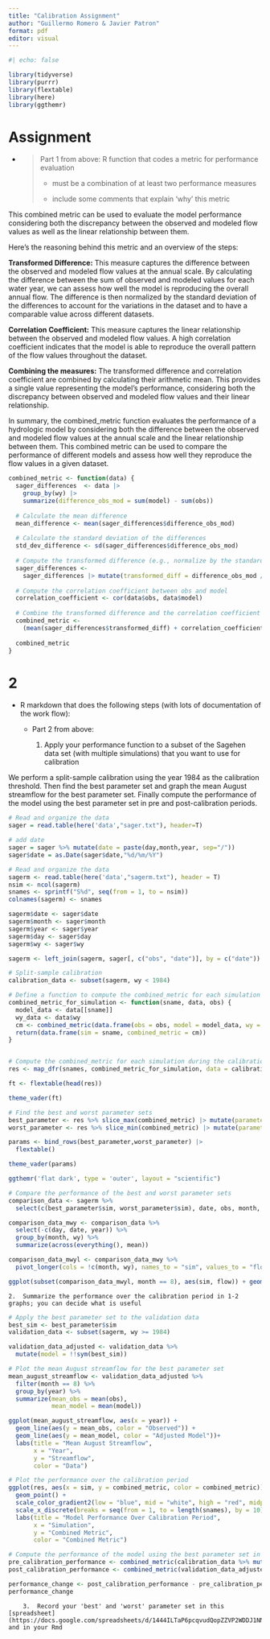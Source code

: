 ```yaml
---
title: "Calibration Assignment"
author: "Guillermo Romero & Javier Patron"
format: pdf
editor: visual
---
```



```r
#| echo: false

library(tidyverse)
library(purrr)
library(flextable)
library(here)
library(ggthemr)
```

# **Assignment**

-   <div>

    > Part 1 from above: R function that codes a metric for performance evaluation
    >
    > -   must be a combination of at least two performance measures
    >
    > -   include some comments that explain 'why' this metric

    </div>

This combined metric can be used to evaluate the model performance considering both the discrepancy between the observed and modeled flow values as well as the linear relationship between them.

Here's the reasoning behind this metric and an overview of the steps:

**Transformed Difference:** This measure captures the difference between the observed and modeled flow values at the annual scale. By calculating the difference between the sum of observed and modeled values for each water year, we can assess how well the model is reproducing the overall annual flow. The difference is then normalized by the standard deviation of the differences to account for the variations in the dataset and to have a comparable value across different datasets.

**Correlation Coefficient:** This measure captures the linear relationship between the observed and modeled flow values. A high correlation coefficient indicates that the model is able to reproduce the overall pattern of the flow values throughout the dataset.

**Combining the measures:** The transformed difference and correlation coefficient are combined by calculating their arithmetic mean. This provides a single value representing the model's performance, considering both the discrepancy between observed and modeled flow values and their linear relationship.

In summary, the combined_metric function evaluates the performance of a hydrologic model by considering both the difference between the observed and modeled flow values at the annual scale and the linear relationship between them. This combined metric can be used to compare the performance of different models and assess how well they reproduce the flow values in a given dataset.


```r
combined_metric <- function(data) {
  sager_differences  <- data |>
    group_by(wy) |>
    summarize(difference_obs_mod = sum(model) - sum(obs))
  
  # Calculate the mean difference
  mean_difference <- mean(sager_differences$difference_obs_mod)
  
  # Calculate the standard deviation of the differences
  std_dev_difference <- sd(sager_differences$difference_obs_mod)
  
  # Compute the transformed difference (e.g., normalize by the standard deviation)
  sager_differences <-
    sager_differences |> mutate(transformed_diff = difference_obs_mod / std_dev_difference)
  
  # Compute the correlation coefficient between obs and model
  correlation_coefficient <- cor(data$obs, data$model)
  
  # Combine the transformed difference and the correlation coefficient
  combined_metric <-
    (mean(sager_differences$transformed_diff) + correlation_coefficient) / 2
  
  combined_metric
}

```

# 2
-   R markdown that does the following steps (with lots of documentation of the work flow):

    -   Part 2 from above:

        1.  Apply your performance function to a subset of the Sagehen data set (with multiple simulations) that you want to use for calibration
        
We perform a split-sample calibration using the year 1984 as the calibration threshold. Then find the best parameter set and graph the mean August streamflow for the best parameter set. Finally compute the performance of the model using the best parameter set in pre and post-calibration periods.

```r
# Read and organize the data
sager = read.table(here('data',"sager.txt"), header=T)

# add date
sager = sager %>% mutate(date = paste(day,month,year, sep="/"))
sager$date = as.Date(sager$date,"%d/%m/%Y")

# Read and organize the data
sagerm <- read.table(here('data',"sagerm.txt"), header = T)
nsim <- ncol(sagerm)
snames <- sprintf("S%d", seq(from = 1, to = nsim))
colnames(sagerm) <- snames

sagerm$date <- sager$date
sagerm$month <- sager$month
sagerm$year <- sager$year
sagerm$day <- sager$day
sagerm$wy <- sager$wy

sagerm <- left_join(sagerm, sager[, c("obs", "date")], by = c("date"))

# Split-sample calibration
calibration_data <- subset(sagerm, wy < 1984)
```


```r
# Define a function to compute the combined_metric for each simulation
combined_metric_for_simulation <- function(sname, data, obs) {
  model_data <- data[[sname]]
  wy_data <- data$wy
  cm <- combined_metric(data.frame(obs = obs, model = model_data, wy = wy_data))
  return(data.frame(sim = sname, combined_metric = cm))
}


# Compute the combined_metric for each simulation during the calibration period
res <- map_dfr(snames, combined_metric_for_simulation, data = calibration_data, obs = calibration_data$obs)

ft <- flextable(head(res))

theme_vader(ft)
```


```r
# Find the best and worst parameter sets
best_parameter <- res %>% slice_max(combined_metric) |> mutate(parameter_type = 'best', .before = sim)
worst_parameter <- res %>% slice_min(combined_metric) |> mutate(parameter_type = 'worst', .before = sim)

params <- bind_rows(best_parameter,worst_parameter) |> 
  flextable()

theme_vader(params)
```

```r

ggthemr('flat dark', type = 'outer', layout = "scientific")

```

```r
# Compare the performance of the best and worst parameter sets
comparison_data <- sagerm %>%
  select(c(best_parameter$sim, worst_parameter$sim), date, obs, month, day, year, wy)

comparison_data_mwy <- comparison_data %>%
  select(-c(day, date, year)) %>%
  group_by(month, wy) %>%
  summarize(across(everything(), mean))

comparison_data_mwyl <- comparison_data_mwy %>%
  pivot_longer(cols = !c(month, wy), names_to = "sim", values_to = "flow")
```


```r
ggplot(subset(comparison_data_mwyl, month == 8), aes(sim, flow)) + geom_boxplot()
```



   

    2.  Summarize the performance over the calibration period in 1-2 graphs; you can decide what is useful
```r
# Apply the best parameter set to the validation data
best_sim <- best_parameter$sim
validation_data <- subset(sagerm, wy >= 1984)

validation_data_adjusted <- validation_data %>%
  mutate(model = !!sym(best_sim))

# Plot the mean August streamflow for the best parameter set
mean_august_streamflow <- validation_data_adjusted %>%
  filter(month == 8) %>%
  group_by(year) %>%
  summarize(mean_obs = mean(obs),
            mean_model = mean(model))
```


```r
ggplot(mean_august_streamflow, aes(x = year)) +
  geom_line(aes(y = mean_obs, color = "Observed")) +
  geom_line(aes(y = mean_model, color = "Adjusted Model"))+
  labs(title = "Mean August Streamflow",
       x = "Year",
       y = "Streamflow",
       color = "Data")
```


```r
# Plot the performance over the calibration period
ggplot(res, aes(x = sim, y = combined_metric, color = combined_metric)) +
  geom_point() +
  scale_color_gradient2(low = "blue", mid = "white", high = "red", midpoint = median(res$combined_metric)) +
  scale_x_discrete(breaks = seq(from = 1, to = length(snames), by = 10), labels = snames[seq(from = 1, to = length(snames), by = 10)]) +
  labs(title = "Model Performance Over Calibration Period",
       x = "Simulation",
       y = "Combined Metric",
       color = "Combined Metric")
```


```r
# Compute the performance of the model using the best parameter set in pre and post-calibration periods
pre_calibration_performance <- combined_metric(calibration_data %>% mutate(model = !!sym(best_sim)))
post_calibration_performance <- combined_metric(validation_data_adjusted)

performance_change <- post_calibration_performance - pre_calibration_performance
performance_change

```

        3.  Record your 'best' and 'worst' parameter set in this [spreadsheet](https://docs.google.com/spreadsheets/d/1444ILTaP6pcqvudQopZZVP2WDDJ1NNgXX6sdPdwdbXE/edit#gid=0) and in your Rmd

